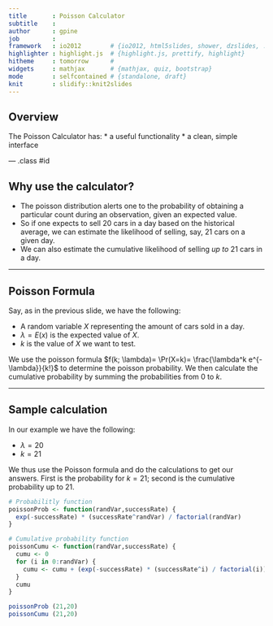 ```yaml
---
title       : Poisson Calculator
subtitle    : 
author      : gpine
job         : 
framework   : io2012        # {io2012, html5slides, shower, dzslides, ...}
highlighter : highlight.js  # {highlight.js, prettify, highlight}
hitheme     : tomorrow      # 
widgets     : mathjax       # {mathjax, quiz, bootstrap}
mode        : selfcontained # {standalone, draft}
knit        : slidify::knit2slides
---
```


## Overview

The Poisson Calculator has:
* a useful functionality
* a clean, simple interface

--- .class #id 

## Why use the calculator?

* The poisson distribution alerts one to the probability of obtaining a particular count during an observation, given an expected value. 
* So if one expects to sell 20 cars in a day based on the historical average, we can estimate the likelihood of selling, say, 21 cars on a given day.
* We can also estimate the cumulative likelihood of selling _up to_ 21 cars in a day.

---

## Poisson Formula

Say, as in the previous slide, we have the following:

* A random variable $X$ representing the amount of cars sold in a day.
* $\lambda = E\left( x \right)$ is the expected value of $X$.
* $k$ is the value of $X$ we want to test.

We use the poisson formula $f(k; \lambda)= \Pr(X=k)= \frac{\lambda^k e^{-\lambda}}{k!}$ to determine the poisson probability.
We then calculate the cumulative probability by summing the probabilities from 0 to $k$.

---

## Sample calculation

In our example we have the following:

* $\lambda = 20$
* $k = 21$

We thus use the Poisson formula and do the calculations to get our answers. First is the probability for $k = 21$; second is the cumulative probability up to 21.

```r
# Probabilitly function
poissonProb <- function(randVar,successRate) {
  exp(-successRate) * (successRate^randVar) / factorial(randVar)
}

# Cumulative probability function
poissonCumu <- function(randVar,successRate) {
  cumu <- 0
  for (i in 0:randVar) {
    cumu <- cumu + (exp(-successRate) * (successRate^i) / factorial(i))
  }
  cumu
}

poissonProb (21,20)
poissonCumu (21,20)
```

